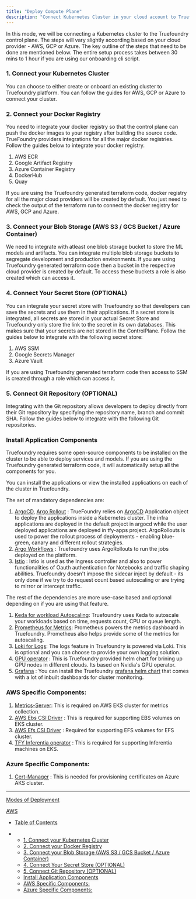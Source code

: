 ```yaml
---
title: "Deploy Compute Plane"
description: "Connect Kubernetes Cluster in your cloud account to Truefoundry Control Plane"
---
```


In this mode, we will be connecting a Kubernetes cluster to the Truefoundry control plane. The steps will vary slightly according based on your cloud provider - AWS, GCP or Azure. The key outline of the steps that need to be done are mentioned below. The entire setup process takes between 30 mins to 1 hour if you are using our onboarding cli script.

### 1. Connect your Kubernetes Cluster

You can choose to either create or onboard an existing cluster to Truefoundry platform. You can follow the guides for AWS, GCP or Azure to connect your cluster.

### 2. Connect your Docker Registry

You need to integrate your docker registry so that the control plane can push the docker images to your registry after building the source code. TrueFoundry providers integrations for all the major docker registries. Follow the guides below to integrate your docker registry.

1. AWS ECR
2. Google Artifact Registry
3. Azure Container Registry
4. DockerHub
5. Quay

If you are using the Truefoundry generated terraform code, docker registry for all the major cloud providers will be created by default. You just need to check the output of the terraform run to connect the docker registry for AWS, GCP and Azure.

### 3. Connect your Blob Storage (AWS S3 / GCS Bucket / Azure Container)

We need to integrate with atleast one blob storage bucket to store the ML models and artifacts. You can integrate multiple blob storage buckets to segregate development and production environments. If you are using Truefoundry generated terraform code then a bucket in the respective cloud provider is created by default. To access these buckets a role is also created which can access it.

### 4. Connect Your Secret Store (OPTIONAL)

You can integrate your secret store with Truefoundry so that developers can save the secrets and use them in their applications. If a secret store is integrated, all secrets are stored in your actual Secret Store and Truefoundry only store the link to the secret in its own databases. This makes sure that your secrets are not stored in the ControlPlane. Follow the guides below to integrate with the following secret store:

1. AWS SSM
2. Google Secrets Manager
3. Azure Vault

If you are using Truefoundry generated terraform code then access to SSM is created through a role which can access it.

### 5. Connect Git Repository (OPTIONAL)

Integrating with the Git repository allows developers to deploy directly from their Git repository by specifying the repository name, branch and commit SHA. Follow the guides below to integrate with the following Git repositories.

### Install Application Components

Truefoundry requires some open-source components to be installed on the cluster to be able to deploy services and models. If you are using the Truefoundry generated terraform code, it will automatically setup all the components for you.

You can install the applications or view the installed applications on each of the cluster in Truefoundry.

The set of mandatory dependencies are:

1. [ArgoCD](https://argo-cd.readthedocs.io/en/stable/), [Argo Rollout](https://argoproj.github.io/argo-rollouts/) : TrueFoundry relies on [ArgoCD](https://argo-cd.readthedocs.io/en/stable/) Application object to deploy the applications inside a Kubernetes cluster. The infra applications are deployed in the default project in argocd while the user deployed applications are deployed in tfy-apps project. ArgoRollouts is used to power the rollout process of deployments - enabling blue-green, canary and different rollout strategies.
2. [Argo Workflows](https://argo-workflows.readthedocs.io/en/latest/) : Truefoundry uses ArgoRollouts to run the jobs deployed on the platform.
3. [Istio](https://istio.io/) : Istio is used as the Ingress controller and also to power functionalities of Oauth authentication for Notebooks and traffic shaping abilities. Truefoundry doesn't impose the sidecar inject by default - its only done if we try to do request count based autoscaling or are trying to mirror or intercept traffic.

The rest of the dependencies are more use-case based and optional depending on if you are using that feature.

1. [Keda for workload Autoscaling](https://keda.sh/): Truefoundry uses Keda to autoscale your workloads based on time, requests count, CPU or queue length.
2. [Prometheus for Metrics](https://prometheus.io/): Prometheus powers the metrics dashboard in Truefoundry. Prometheus also helps provide some of the metrics for autoscaling.
3. [Loki for Logs](https://grafana.com/oss/loki/): The logs feature in Truefoundry is powered via Loki. This is optional and you can choose to provide your own logging solution.
4. [GPU operator](https://artifacthub.io/packages/helm/truefoundry/tfy-gpu-operator/0.1.11) : This is Truefoundry provided helm chart for brining up GPU nodes in different clouds. Its based on Nvidia's GPU operator.
5. [Grafana](https://grafana.com/) : You can install the Truefoundry [grafana helm chart](https://artifacthub.io/packages/helm/truefoundry/tfy-grafana/0.1.4) that comes with a lot of inbuilt dashboards for cluster monitoring.

### AWS Specific Components:

1. [Metrics-Server](https://github.com/kubernetes-sigs/metrics-server): This is required on AWS EKS cluster for metrics collection.
2. [AWS Ebs CSI Driver](https://docs.aws.amazon.com/eks/latest/userguide/ebs-csi.html) : This is required for supporting EBS volumes on EKS cluster.
3. [AWS Efs CSI Driver](https://docs.aws.amazon.com/eks/latest/userguide/efs-csi.html) : Required for supporting EFS volumes for EFS cluster.
4. [TFY Inferentia operator](https://artifacthub.io/packages/helm/truefoundry/tfy-inferentia-operator) : This is required for supporting Inferentia machines on EKS.

### Azure Specific Components:

1. [Cert-Manager](https://cert-manager.io/) : This is needed for provisioning certificates on Azure AKS cluster.

***

[Modes of Deployment](/docs/truefoundry-architecture)

[AWS](/docs/aws-1)

* [Table of Contents](#)

* * [1. Connect your Kubernetes Cluster](#1-connect-your-kubernetes-cluster)
  * [2. Connect your Docker Registry](#2-connect-your-docker-registry)
  * [3. Connect your Blob Storage (AWS S3 / GCS Bucket / Azure Container)](#3-connect-your-blob-storage-aws-s3--gcs-bucket--azure-container)
  * [4. Connect Your Secret Store (OPTIONAL)](#4-connect-your-secret-store-optional)
  * [5. Connect Git Repository (OPTIONAL)](#5-connect-git-repository-optional)
  * [Install Application Components](#install-application-components)
  * [AWS Specific Components:](#aws-specific-components)
  * [Azure Specific Components:](#azure-specific-components)
